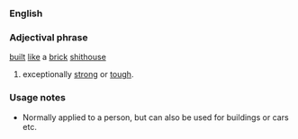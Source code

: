 ===English===
===Adjectival phrase===
[[built]] [[like]] a [[brick]] [[shithouse]]
# {{slang}} exceptionally [[strong]] or [[tough]].

===Usage notes===
*Normally applied to a person, but can also be used for buildings or cars etc.